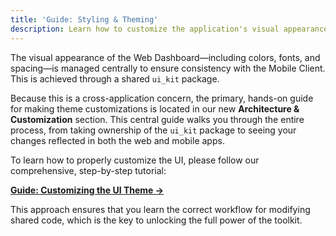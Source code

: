 ```yaml
---
title: 'Guide: Styling & Theming'
description: Learn how to customize the application's visual appearance.
---
```


The visual appearance of the Web Dashboard—including colors, fonts, and spacing—is managed centrally to ensure consistency with the Mobile Client. This is achieved through a shared `ui_kit` package.

Because this is a cross-application concern, the primary, hands-on guide for making theme customizations is located in our new **Architecture & Customization** section. This central guide walks you through the entire process, from taking ownership of the `ui_kit` package to seeing your changes reflected in both the web and mobile apps.

<Aside type="tip" title="Start Here for Customization">
To learn how to properly customize the UI, please follow our comprehensive, step-by-step tutorial:

[**Guide: Customizing the UI Theme &rarr;**](/docs/customization/)
</Aside>

This approach ensures that you learn the correct workflow for modifying shared code, which is the key to unlocking the full power of the toolkit.
